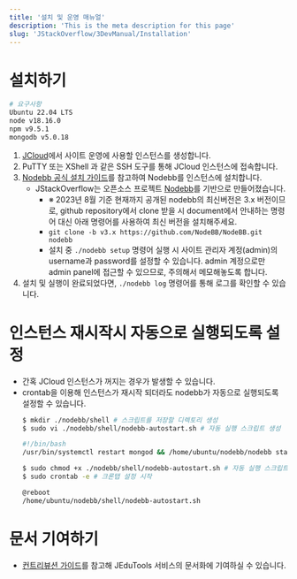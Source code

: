 ```yaml
---
title: '설치 및 운영 매뉴얼'
description: 'This is the meta description for this page'
slug: 'JStackOverflow/3DevManual/Installation'
---
```


# 설치하기
```bash
# 요구사항
Ubuntu 22.04 LTS
node v18.16.0
npm v9.5.1
mongodb v5.0.18
```

1. [JCloud](http://jcloud.jbnu.ac.kr/auth/login/?next=/)에서 사이트 운영에 사용할 인스턴스를 생성합니다.
2. PuTTY 또는 XShell 과 같은 SSH 도구를 통해 JCloud 인스턴스에 접속합니다.
3. [Nodebb 공식 설치 가이드](https://docs.nodebb.org/installing/os/ubuntu/)를 참고하여 Nodebb를 인스턴스에 설치합니다.
    - JStackOverflow는 오픈소스 프로젝트 [Nodebb](https://github.com/NodeBB/NodeBB)를 기반으로 만들어졌습니다.
      - ※ 2023년 8월 기준 현재까지 공개된 nodebb의 최신버전은 3.x 버전이므로,  github repository에서 clone 받을 시 document에서 안내하는 명령어 대신 아래 명령어를 사용하여 최신 버전을 설치해주세요.
      - `git clone -b v3.x https://github.com/NodeBB/NodeBB.git nodebb`
      - 설치 중 `./nodebb setup` 명령어 실행 시 사이트 관리자 계정(admin)의 username과 password를 설정할 수 있습니다. admin 계정으로만 admin panel에 접근할 수 있으므로, 주의해서 메모해놓도록 합니다.
4. 설치 및 실행이 완료되었다면, `./nodebb log` 명령어를 통해 로그를 확인할 수 있습니다.

# 인스턴스 재시작시 자동으로 실행되도록 설정
- 간혹 JCloud 인스턴스가 꺼지는 경우가 발생할 수 있습니다.
- crontab을 이용해 인스턴스가 재시작 되더라도 nodebb가 자동으로 실행되도록 설정할 수 있습니다.
  ```bash
  $ mkdir ./nodebb/shell # 스크립트를 저장할 디렉토리 생성
  $ sudo vi ./nodebb/shell/nodebb-autostart.sh # 자동 실행 스크립트 생성
  ```
  ```bash
  #!/bin/bash
  /usr/bin/systemctl restart mongod && /home/ubuntu/nodebb/nodebb start
  ```
  ```bash
  $ sudo chmod +x ./nodebb/shell/nodebb-autostart.sh # 자동 실행 스크립트 권한 변경
  $ sudo crontab -e # 크론탭 설정 시작
  ```
  ```bash
  @reboot
  /home/ubuntu/nodebb/shell/nodebb-autostart.sh
  ```

# 문서 기여하기
- [컨트리뷰션 가이드](https://github.com/JBNU-JEduTools/document/blob/main/CONTRIBUTING.md)를 참고해 JEduTools 서비스의 문서화에 기여하실 수 있습니다.
